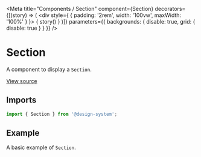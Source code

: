 
<Meta
  title="Components / Section"
  component={Section}
  decorators={[(story) => (
    <div style={ { padding: '2rem', width: '100vw', maxWidth: '100%' } }>
      { story() }
    </div>
  )]}
  parameters={{ backgrounds: { disable: true, grid: { disable: true } } }}
/>

# Section

A component to display a `Section`.

[View source](https://github.com/actarian/design-system/tree/main/src/ui/components/section)

## Imports

```js
import { Section } from '@design-system';
```

## Example

A basic example of `Section`.

<Canvas>
  <Story name="Section">
    <Section></Section>
  </Story>
</Canvas>
